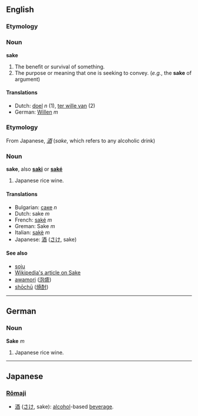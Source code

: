 ==English==
===Etymology===
<!-- don't know but different to the japanese one below -->

===Noun===
'''sake'''

#The benefit or survival of something.
#The purpose or meaning that one is seeking to convey. (''e.g.'', the '''sake''' of argument)

====Translations====
*Dutch: [[doel]] ''n'' (1), [[ter wille van]] (2)
*German: [[Willen]] ''m'' 

===Etymology===
From Japanese, ''[[酒]]'' (''sake'', which refers to any alcoholic drink)

===Noun===
'''sake''', also '''[[saki]]''' or '''[[saké]]'''

#Japanese rice wine.

====Translations====
*Bulgarian: [[саке]] ''n''
*Dutch: sake ''m''
*French: [[saké]] ''m''
*Greman: Sake ''m''
*Italian: [[sakè]] ''m''
*Japanese: [[酒]] ([[さけ]], sake)

====See also====
*[[soju]]
*[[w:Sake|Wikipedia's article on Sake]]
*[[awamori]] ([[泡盛]])
*[[shōchū]] ([[焼酎]])


----

==German==
===Noun===
'''Sake''' ''m''

#Japanese rice wine.

----

==Japanese==
===[[Rōmaji]]===
* [[酒]] ([[さけ]], sake): [[alcohol]]-based [[beverage]].